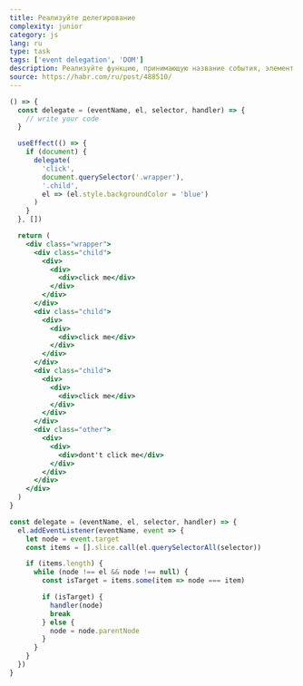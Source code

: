 ```yaml
---
title: Реализуйте делегирование
complexity: junior
category: js
lang: ru
type: task
tags: ['event delegation', 'DOM']
description: Реализуйте функцию, принимающую название события, элемент родителя, селектор дочернего элемента и функцию callback, производящую действия над дочернем элементом
source: https://habr.com/ru/post/488510/
---
```


```jsx example
() => {
  const delegate = (eventName, el, selector, handler) => {
    // write your code
  }

  useEffect(() => {
    if (document) {
      delegate(
        'click',
        document.querySelector('.wrapper'),
        '.child',
        el => (el.style.backgroundColor = 'blue')
      )
    }
  }, [])

  return (
    <div class="wrapper">
      <div class="child">
        <div>
          <div>
            <div>click me</div>
          </div>
        </div>
      </div>
      <div class="child">
        <div>
          <div>
            <div>click me</div>
          </div>
        </div>
      </div>
      <div class="child">
        <div>
          <div>
            <div>click me</div>
          </div>
        </div>
      </div>
      <div class="other">
        <div>
          <div>
            <div>dont't click me</div>
          </div>
        </div>
      </div>
    </div>
  )
}

```

```js answer
const delegate = (eventName, el, selector, handler) => {
  el.addEventListener(eventName, event => {
    let node = event.target
    const items = [].slice.call(el.querySelectorAll(selector))

    if (items.length) {
      while (node !== el && node !== null) {
        const isTarget = items.some(item => node === item)

        if (isTarget) {
          handler(node)
          break
        } else {
          node = node.parentNode
        }
      }
    }
  })
}
```
